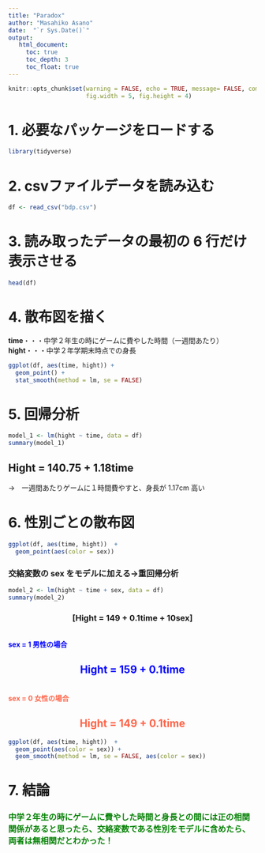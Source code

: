 ```yaml
---
title: "Paradox"
author: "Masahiko Asano"
date:  "`r Sys.Date()`"
output: 
   html_document:
     toc: true
     toc_depth: 3
     toc_float: true
---
```


</head>
<body>
<div id="header">
</div>
<div id="TOC">

<style>
table, td, th {
  border: none;F
  padding-left: 1em;
  padding-right: 1em;
  min-width: 50%;
  margin-left: auto;
  margin-right: auto;
  margin-top: 1em;
  margin-bottom: 1em;
}

</style>

<style type="text/css">

body, td {
   font-size: 14px;
}

</style>


```r
knitr::opts_chunk$set(warning = FALSE, echo = TRUE, message= FALSE, comment = "",
                      fig.width = 5, fig.height = 4)
```  


# 1. 必要なパッケージをロードする  
```r
library(tidyverse)
```

# 2. csvファイルデータを読み込む
```r
df <- read_csv("bdp.csv")
```

# 3. 読み取ったデータの最初の 6 行だけ表示させる  
```r
head(df)
```

# 4. 散布図を描く  
**time**・・・中学２年生の時にゲームに費やした時間（一週間あたり）  
**hight**・・・中学２年学期末時点での身長  
```r
ggplot(df, aes(time, hight)) + 
  geom_point() +
  stat_smooth(method = lm, se = FALSE) 
```  

# 5. 回帰分析  
```r
model_1 <- lm(hight ~ time, data = df)
summary(model_1)
```
## Hight = 140.75 + 1.18time  
→　一週間あたりゲームに１時間費やすと、身長が 1.17cm 高い  

# 6. 性別ごとの散布図  
```r
ggplot(df, aes(time, hight))  + 
  geom_point(aes(color = sex)) 
```

### 交絡変数の sex をモデルに加える→重回帰分析  
```r
model_2 <- lm(hight ~ time + sex, data = df)
summary(model_2)
```  
<div style="text-align: center;">
### <span class="math display">\[Hight = 149 + 0.1time + 10sex\]</span> 
</div>  

<span style="color:blue">  
**sex = 1 男性の場合**  
</span>  

<div style="text-align: center;">
## <span style="color:blue">Hight = 159 + 0.1time</span>
</div>      

<span style="color:tomato">  
**sex = 0 女性の場合**  
</span>    

<div style="text-align: center;">
## <span style="color:tomato"> Hight = 149 + 0.1time </span>
</div>  

```r
ggplot(df, aes(time, hight))  + 
  geom_point(aes(color = sex)) + 
  geom_smooth(method = lm, se = FALSE, aes(color = sex))
```

# 7. 結論  
### <span style="color:green">中学２年生の時にゲームに費やした時間と身長との間には**正の相関関係**があると思ったら、交絡変数である性別をモデルに含めたら、両者は無相関だとわかった！  
</span>  

